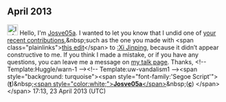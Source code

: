 <article id="39198175" title=User talk:Riverkuhn>
	<talkpage id="39198175" title="User talk:Riverkuhn">

== April 2013 ==

[[File:Information.svg|25px|alt=|link=]] Hello, I'm [[User:Josve05a|Josve05a]]. I wanted to let you know that I undid one of [[Special:Contributions/Riverkuhn|your recent contributions]],&amp;nbsp;such as the one you made with &lt;span class=&quot;plainlinks&quot;&gt;[http://en.wikipedia.org/wiki/Xi_Jinping?diff=551825172 this edit]&lt;/span&gt; to [[:Xi Jinping]], because it didn’t appear constructive to me. If you think I made a mistake, or if you have any questions, you can leave me a message on [[User_talk:Josve05a|my talk page]]. Thanks, &lt;!-- Template:Huggle/warn-1 --&gt;&lt;!-- Template:uw-vandalism1 --&gt;&lt;span style=&quot;background: turquoise&quot;&gt;&lt;span style=&quot;font-family:'Segoe Script'&quot;&gt;([[User talk:Josve05a|'''t''']])&amp;nbsp;[[User:Josve05a|&lt;span style=&quot;color:white;&quot;&gt;'''Josve05a'''&lt;/span&gt;]]&amp;nbsp;([[Special:Contributions/Josve05a|'''c''']]) &lt;/span&gt;&lt;/span&gt; 17:13, 23 April 2013 (UTC)
	</talkpage>
</article>